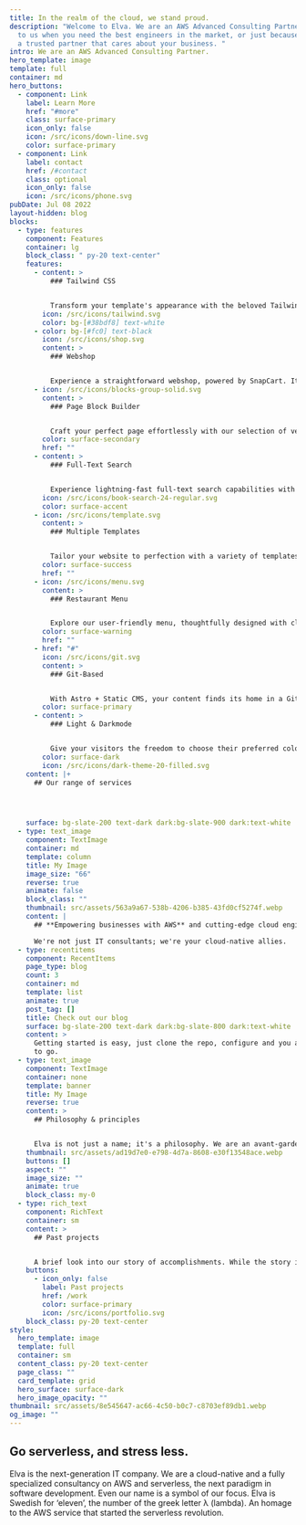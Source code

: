 ```yaml
---
title: In the realm of the cloud, we stand proud.
description: "Welcome to Elva. We are an AWS Advanced Consulting Partner. Turn
  to us when you need the best engineers in the market, or just because you want
  a trusted partner that cares about your business. "
intro: We are an AWS Advanced Consulting Partner.
hero_template: image
template: full
container: md
hero_buttons:
  - component: Link
    label: Learn More
    href: "#more"
    class: surface-primary
    icon_only: false
    icon: /src/icons/down-line.svg
    color: surface-primary
  - component: Link
    label: contact
    href: /#contact
    class: optional
    icon_only: false
    icon: /src/icons/phone.svg
pubDate: Jul 08 2022
layout-hidden: blog
blocks:
  - type: features
    component: Features
    container: lg
    block_class: " py-20 text-center"
    features:
      - content: >
          ### Tailwind CSS


          Transform your template's appearance with the beloved Tailwind CSS framework. Easily customize your design, bringing your unique vision to life.
        icon: /src/icons/tailwind.svg
        color: bg-[#38bdf8] text-white
      - color: bg-[#fc0] text-black
        icon: /src/icons/shop.svg
        content: >
          ### Webshop


          Experience a straightforward webshop, powered by SnapCart. It seamlessly handles product variations and even accommodates digital products.
      - icon: /src/icons/blocks-group-solid.svg
        content: >
          ### Page Block Builder


          Craft your perfect page effortlessly with our selection of versatile blocks. Customize and extend your page exactly the way you want it.
        color: surface-secondary
        href: ""
      - content: >
          ### Full-Text Search


          Experience lightning-fast full-text search capabilities with Pagefind. Our integrated search engine seamlessly enhances your site's user experience.
        icon: /src/icons/book-search-24-regular.svg
        color: surface-accent
      - icon: /src/icons/template.svg
        content: >
          ### Multiple Templates


          Tailor your website to perfection with a variety of templates for pages, blogs, shops, portfolios, and menus. Craft each page precisely as you envision.
        color: surface-success
        href: ""
      - icon: /src/icons/menu.svg
        content: >
          ### Restaurant Menu


          Explore our user-friendly menu, thoughtfully designed with clear labels and detailed information about allergens for your dining peace of mind.
        color: surface-warning
        href: ""
      - href: "#"
        icon: /src/icons/git.svg
        content: >
          ### Git-Based


          With Astro + Static CMS, your content finds its home in a Git repository, ensuring efficient content management and collaboration.
        color: surface-primary
      - content: >
          ### Light & Darkmode


          Give your visitors the freedom to choose their preferred color scheme, ensuring a personalized browsing experience.
        color: surface-dark
        icon: /src/icons/dark-theme-20-filled.svg
    content: |+
      ## Our range of services




    surface: bg-slate-200 text-dark dark:bg-slate-900 dark:text-white
  - type: text_image
    component: TextImage
    container: md
    template: column
    title: My Image
    image_size: "66"
    reverse: true
    animate: false
    block_class: ""
    thumbnail: src/assets/563a9a67-538b-4206-b385-43fd0cf5274f.webp
    content: |
      ## **Empowering businesses with AWS** and cutting-edge cloud engineering.

      We're not just IT consultants; we're your cloud-native allies.
  - type: recentitems
    component: RecentItems
    page_type: blog
    count: 3
    container: md
    template: list
    animate: true
    post_tag: []
    title: Check out our blog
    surface: bg-slate-200 text-dark dark:bg-slate-800 dark:text-white
    content: >
      Getting started is easy, just clone the repo, configure and you are ready
      to go.
  - type: text_image
    component: TextImage
    container: none
    template: banner
    title: My Image
    reverse: true
    content: >
      ## Philosophy & principles


      Elva is not just a name; it's a philosophy. We are an avant-garde IT company that has fully embraced the cloud-native approach, with a particular emphasis on AWS and serverless technologies. 
    thumbnail: src/assets/ad19d7e0-e798-4d7a-8608-e30f13548ace.webp
    buttons: []
    aspect: ""
    image_size: ""
    animate: true
    block_class: my-0
  - type: rich_text
    component: RichText
    container: sm
    content: >
      ## Past projects


      A brief look into our story of accomplishments. While the story isn't long, it's exciting and has just begun.
    buttons:
      - icon_only: false
        label: Past projects
        href: /work
        color: surface-primary
        icon: /src/icons/portfolio.svg
    block_class: py-20 text-center
style:
  hero_template: image
  template: full
  container: sm
  content_class: py-20 text-center
  page_class: ""
  card_template: grid
  hero_surface: surface-dark
  hero_image_opacity: ""
thumbnail: src/assets/8e545647-ac66-4c50-b0c7-c8703ef89db1.webp
og_image: ""
---
```

## Go serverless, and stress less.

Elva is the next-generation IT company. We are a cloud-native and a fully specialized consultancy on AWS and serverless, the next paradigm in software development. Even our name is a symbol of our focus. Elva is Swedish for ‘eleven’, the number of the greek letter λ (lambda). An homage to the AWS service that started the serverless revolution.

